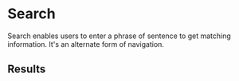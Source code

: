 
<Meta of={stories} />

# Search

Search enables users to enter a phrase of sentence to get matching information.
It's an alternate form of navigation.

<Canvas of={stories.Default} />

## Results

<Canvas of={stories.Results} />
